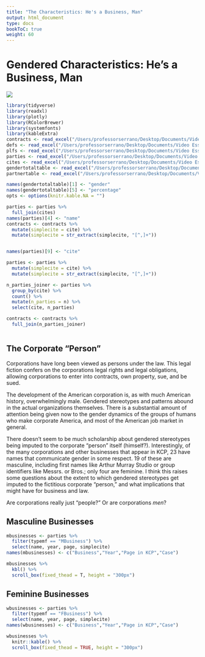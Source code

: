 ```yaml
---
title: "The Characteristics: He's a Business, Man"
output: html_document
type: docs
bookToC: true
weight: 60
---
```


# Gendered Characteristics: He's a Business, Man

![ ](/img/mittens_romney.jpg)

```r
library(tidyverse)
library(readxl)
library(plotly)
library(RColorBrewer) 
library(systemfonts)
library(kableExtra)
contracts <- read_excel("/Users/professorserrano/Desktop/Documents/Video Essays/Law/contracts_gender_r_2.xlsx")
defs <- read_excel("/Users/professorserrano/Desktop/Documents/Video Essays/Law/defs_r.xlsx")
plfs <- read_excel("/Users/professorserrano/Desktop/Documents/Video Essays/Law/plfs_r.xlsx")
parties <- read_excel("/Users/professorserrano/Desktop/Documents/Video Essays/Law/parties_r.xlsx")
cites <- read_excel("/Users/professorserrano/Desktop/Documents/Video Essays/Law/cites_for_contracts.xlsx")
gendertotaltable <- read_excel("/Users/professorserrano/Desktop/Documents/Video Essays/Law/gendertotaltable.xlsx")
partnertable <- read_excel("/Users/professorserrano/Desktop/Documents/Video Essays/Law/partner_table.xlsx")

names(gendertotaltable)[1] <- "gender"
names(gendertotaltable)[5] <- "percentage"
opts <- options(knitr.kable.NA = "")

parties <- parties %>%
  full_join(cites)
names(parties)[4] <- "name"
contracts <- contracts %>%
  mutate(simplecite = cite) %>%
  mutate(simplecite = str_extract(simplecite, "[^,]+"))


names(parties)[9] <- "cite"

parties <- parties %>%
  mutate(simplecite = cite) %>%
  mutate(simplecite = str_extract(simplecite, "[^,]+"))

n_parties_joiner <- parties %>%
  group_by(cite) %>%
  count() %>%
  mutate(n_parties = n) %>%
  select(cite, n_parties)

contracts <- contracts %>%
  full_join(n_parties_joiner)



```

## The Corporate "Person"

Corporations have long been viewed as persons under the law. This legal fiction confers on the corporations legal rights and legal obligations, allowing corporations to enter into contracts, own property, sue, and be sued. 

The development of the American corporation is, as with much American history, overwhelmingly male. Gendered stereotypes and patterns abound in the actual organizations themselves. There is a substantial amount of attention being given now to the gender dynamics of the groups of humans who make corporate America, and most of the American job market in general. 

There doesn't seem to be much scholarship about gendered stereotypes being imputed to the corporate "person" itself (himself?). Interestingly, of the many corporations and other businesses that appear in KCP, 23 have names that communicate gender in some respect. 19 of these are masculine, including first names like Arthur Murray Studio or group identifiers like Messrs. or Bros.; only four are feminine. I think this raises some questions about the extent to which gendered stereotypes get imputed to the fictitious corporate "person," and what implications that might have for business and law. 

Are corporations really just "people?" Or are corporations *men*?

## Masculine Businesses  

```r
mbusinesses <- parties %>%
  filter(typemf == "MBusiness") %>%
  select(name, year, page, simplecite)
names(mbusinesses) <- c("Business","Year","Page in KCP","Case")

mbusinesses %>%
  kbl() %>%
  scroll_box(fixed_thead = T, height = "300px") 

```
## Feminine Businesses

```r
wbusinesses <- parties %>%
  filter(typemf == "FBusiness") %>%
  select(name, year, page, simplecite)
names(wbusinesses) <- c("Business","Year","Page in KCP","Case")

wbusinesses %>%
  knitr::kable() %>%
  scroll_box(fixed_thead = TRUE, height = "300px") 

```
